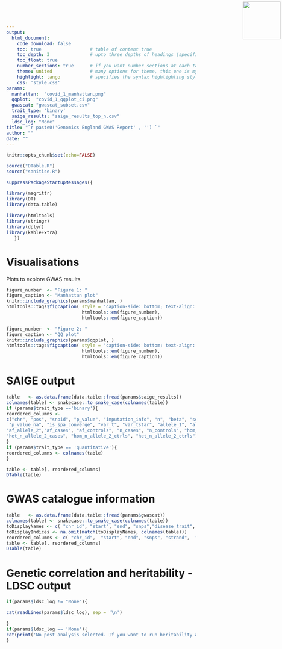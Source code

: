 ```yaml
---
output: 
  html_document:
    code_download: false
    toc: true                  # table of content true
    toc_depth: 3               # upto three depths of headings (specified by #, ## and ###)
    toc_float: true
    number_sections: true      # if you want number sections at each table header
    theme: united              # many options for theme, this one is my favorite.
    highlight: tango           # specifies the syntax highlighting style
    css: 'style.css'
params:
  manhattan:  "covid_1_manhattan.png"
  qqplot:  "covid_1_qqplot_ci.png"
  gwascat: "gwascat_subset.csv"
  trait_type: 'binary'
  saige_results: "saige_results_top_n.csv"
  ldsc_log: "None"
title: "`r paste0('Genomics England GWAS Report' , '') `"
author: ""
date: ""
---
```



<img src="logo.png" width=100 style="position:absolute;top:4px;bottom:4px;right:4px;" />


```r
knitr::opts_chunk$set(echo=FALSE)
```

```r
source("DTable.R")
source("sanitise.R")

suppressPackageStartupMessages({

library(magrittr)
library(DT)
library(data.table)
  
library(htmltools)
library(stringr)
library(dplyr)
library(kableExtra)
   })
```

# Visualisations

Plots to explore GWAS results

```r
figure_number  <- "Figure 1: "
figure_caption <- "Manhattan plot"
knitr::include_graphics(params$manhattan, )
htmltools::tags$figcaption( style = 'caption-side: bottom; text-align: center; font-size: 85%%; color: #71879d',
                            htmltools::em(figure_number),
                            htmltools::em(figure_caption))
```

```r
figure_number  <- "Figure 2: " 
figure_caption <- "QQ plot"
knitr::include_graphics(params$qqplot, )
htmltools::tags$figcaption( style = 'caption-side: bottom; text-align: center; font-size: 85%%; color: #71879d',
                            htmltools::em(figure_number), 
                            htmltools::em(figure_caption))
```

# SAIGE output

```r
table   <- as.data.frame(data.table::fread(params$saige_results))
colnames(table) <- snakecase::to_snake_case(colnames(table))
if (params$trait_type =='binary'){
reordered_columns <-
c("chr", "pos", "snpid", "p_value", "imputation_info", "n", "beta", "se", "tstat",
 "p_value_na", "is_spa_converge", "var_t", "var_tstar", "allele_1", "allele_2", "ac_allele_2",
"af_allele_2","af_cases", "af_controls", "n_cases", "n_controls", "hom_n_allele_2_cases",
"het_n_allele_2_cases", "hom_n_allele_2_ctrls", "het_n_allele_2_ctrls")
}
if (params$trait_type == 'quantitative'){
reordered_columns <- colnames(table)
}

table <- table[, reordered_columns]
DTable(table)
```

# GWAS catalogue information

```r
table   <- as.data.frame(data.table::fread(params$gwascat))
colnames(table) <- snakecase::to_snake_case(colnames(table))
toDisplayNames <- c( "chr_id", "start", "end", "snps","disease_trait", "mapped_gene","snp_gene_ids", "mapped_trait_uri")
toDisplayIndices <- na.omit(match(toDisplayNames, colnames(table)))
reordered_columns <- c( "chr_id",  "start", "end", "snps", "strand",  "mapped_gene", "reported_gene_s", "mapped_trait", "mapped_trait_uri", "snp_id_current", "risk_allele_frequency",  "pubmedid", "first_author", "date", "journal", "link", "study", "disease_trait", "initial_sample_size", "replication_sample_size", "region",  "upstream_gene_id", "downstream_gene_id", "snp_gene_ids", "upstream_gene_distance", "downstream_gene_distance", "strongest_snp_risk_allele",  "merged", "context", "intergenic", "risk_allele_frequency",  "p_value", "pvalue_mlog", "p_value_text", "or_or_beta", "x_95_ci_text",  "platform_snps_passing_qc", "width","chr_pos", "cnv", "study_accession", "genotyping_technology", "seqnames", "date_added_to_catalog")
table <- table[, reordered_columns]
DTable(table)
```

# Genetic correlation and heritability - LDSC output

```r
if(params$ldsc_log != "None"){

cat(readLines(params$ldsc_log), sep = '\n')

}
if(params$ldsc_log == 'None'){
cat(print('No post analysis selected. If you want to run heritability and genetic correlation, please provide --post_analysis param.'))
}

```